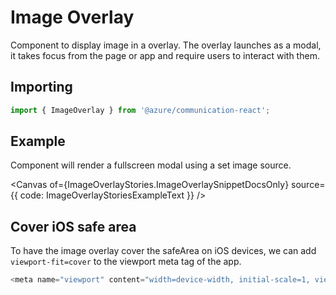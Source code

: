 

<Meta of={ImageOverlayStories} />

# Image Overlay

Component to display image in a overlay. The overlay launches as a modal, it takes focus from the page or app and require users to interact with them.

## Importing

```ts
import { ImageOverlay } from '@azure/communication-react';
```

## Example

Component will render a fullscreen modal using a set image source.

<Canvas of={ImageOverlayStories.ImageOverlaySnippetDocsOnly} source={{ code: ImageOverlayStoriesExampleText }} />

## Cover iOS safe area

To have the image overlay cover the safeArea on iOS devices, we can add `viewport-fit=cover` to the viewport meta tag of the app.

```ts
<meta name="viewport" content="width=device-width, initial-scale=1, viewport-fit=cover">
```
